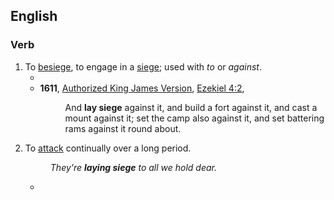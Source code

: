 ==English==

===Verb===
{{en-verb|lay<,,laid> siege}}

# To [[besiege]], to engage in a [[siege]]; used with ''to'' or ''against''.
#* {{quote-web|en|author=Danette Chavez|title=Campaigns are waged on and off the Game Of Thrones battlefield (newbies)|url=https://tv.avclub.com/campaigns-are-waged-on-and-off-the-game-of-thrones-batt-1834536681|work={{w|The A.V. Club}}|date=5 May 2019|passage=And Jon—sweet, dull Jon—almost immediately shares his big secret with his sister-cousins, even though it means shattering the appearance of a united front, which is kind of important, since they are about to attempt to '''lay siege''' to King’s Landing.}}
#* '''1611''', [[w:Authorized King James Version|Authorized King James Version]], [[s:Bible (King James)/Ezekiel#4:2|Ezekiel 4:2]],
#*: And '''lay siege''' against it, and build a fort against it, and cast a mount against it; set the camp also against it, and set battering rams against it round about.
# {{lb|en|figuratively}} To [[attack]] continually over a long period.
#: ''They're '''laying siege''' to all we hold dear.''
#* {{quote-journal
|en
|date=April 22, 2012
|author=Sam Sheringham
|title=Liverpool 0-1 West Brom
|work=BBC Sport
|url=http://www.bbc.co.uk/sport/0/football/17718147
|page=
|passage=The Reds '''laid siege''' to the Albion goal throughout, with Jordan Henderson striking the underside of the bar and Dirk Kuyt the inside of the post.}}
